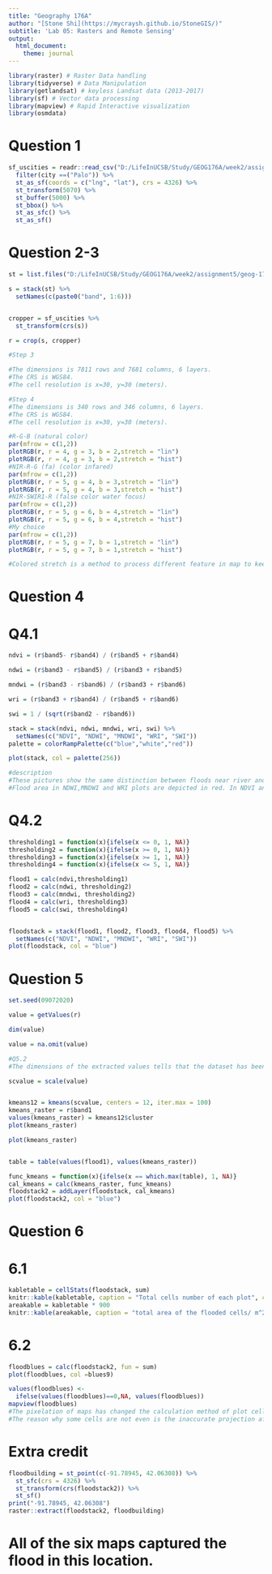 ```yaml
---
title: "Geography 176A"
author: "[Stone Shi](https://mycraysh.github.io/StoneGIS/)"
subtitle: 'Lab 05: Rasters and Remote Sensing'
output:
  html_document:
    theme: journal
---
```

```r
library(raster) # Raster Data handling
library(tidyverse) # Data Manipulation
library(getlandsat) # keyless Landsat data (2013-2017)
library(sf) # Vector data processing
library(mapview) # Rapid Interactive visualization
library(osmdata)
```


# Question 1

```r
sf_uscities = readr::read_csv("D:/LifeInUCSB/Study/GEOG176A/week2/assignment5/geog-176A-labs/data/uscities.csv") %>% 
  filter(city ==("Palo")) %>% 
  st_as_sf(coords = c("lng", "lat"), crs = 4326) %>%
  st_transform(5070) %>% 
  st_buffer(5000) %>% 
  st_bbox() %>% 
  st_as_sfc() %>% 
  st_as_sf()

```
# Question 2-3


```r

st = list.files("D:/LifeInUCSB/Study/GEOG176A/week2/assignment5/geog-176A-labs/data", full.names = TRUE, pattern = "TIF")

s = stack(st) %>% 
  setNames(c(paste0("band", 1:6)))


cropper = sf_uscities %>% 
  st_transform(crs(s))

r = crop(s, cropper)

#Step 3

#The dimensions is 7811 rows and 7681 columns, 6 layers. 
#The CRS is WGS84.
#The cell resolution is x=30, y=30 (meters). 

#Step 4
#The dimensions is 340 rows and 346 columns, 6 layers. 
#The CRS is WGS84.
#The cell resolution is x=30, y=30 (meters). 
```


```r

#R-G-B (natural color)
par(mfrow = c(1,2))
plotRGB(r, r = 4, g = 3, b = 2,stretch = "lin")
plotRGB(r, r = 4, g = 3, b = 2,stretch = "hist")
#NIR-R-G (fa) (color infared)
par(mfrow = c(1,2))
plotRGB(r, r = 5, g = 4, b = 3,stretch = "lin")
plotRGB(r, r = 5, g = 4, b = 3,stretch = "hist")
#NIR-SWIR1-R (false color water focus)
par(mfrow = c(1,2))
plotRGB(r, r = 5, g = 6, b = 4,stretch = "lin")
plotRGB(r, r = 5, g = 6, b = 4,stretch = "hist")
#My choice
par(mfrow = c(1,2))
plotRGB(r, r = 5, g = 7, b = 1,stretch = "lin")
plotRGB(r, r = 5, g = 7, b = 1,stretch = "hist")

#Colored stretch is a method to process different feature in map to keep a visual track. This method adjusts the brightness of a certain wave band to improve its identification and avoid confusion with other types of data.
```

# Question 4
# Q4.1
```r
ndvi = (r$band5- r$band4) / (r$band5 + r$band4)

ndwi = (r$band3 - r$band5) / (r$band3 + r$band5)

mndwi = (r$band3 - r$band6) / (r$band3 + r$band6)

wri = (r$band3 + r$band4) / (r$band5 + r$band6)

swi = 1 / (sqrt(r$band2 - r$band6))

stack = stack(ndvi, ndwi, mndwi, wri, swi) %>% 
  setNames(c("NDVI", "NDWI", "MNDWI", "WRI", "SWI"))
palette = colorRampPalette(c("blue","white","red"))

plot(stack, col = palette(256))

#description
#These pictures show the same distinction between floods near river and land, but with different coloration.
#Flood area in NDWI,MNDWI and WRI plots are depicted in red. In NDVI and SWI plots, floods are drawed in blue.
```

# Q4.2
```r
thresholding1 = function(x){ifelse(x <= 0, 1, NA)}
thresholding2 = function(x){ifelse(x >= 0, 1, NA)}
thresholding3 = function(x){ifelse(x >= 1, 1, NA)}
thresholding4 = function(x){ifelse(x <= 5, 1, NA)}

flood1 = calc(ndvi,thresholding1)
flood2 = calc(ndwi, thresholding2)
flood3 = calc(mndwi, thresholding2)
flood4 = calc(wri, thresholding3)
flood5 = calc(swi, thresholding4)


floodstack = stack(flood1, flood2, flood3, flood4, flood5) %>%
  setNames(c("NDVI", "NDWI", "MNDWI", "WRI", "SWI"))
plot(floodstack, col = "blue")
```

# Question 5
```r
set.seed(09072020)

value = getValues(r)

dim(value)

value = na.omit(value)

#Q5.2
#The dimensions of the extracted values tells that the dataset has been created by a matrix with 117640 rows and 6 columns. 

scvalue = scale(value)


kmeans12 = kmeans(scvalue, centers = 12, iter.max = 100)
kmeans_raster = r$band1
values(kmeans_raster) = kmeans12$cluster
plot(kmeans_raster)

plot(kmeans_raster)


table = table(values(flood1), values(kmeans_raster))

func_kmeans = function(x){ifelse(x == which.max(table), 1, NA)}
cal_kmeans = calc(kmeans_raster, func_kmeans)
floodstack2 = addLayer(floodstack, cal_kmeans)
plot(floodstack2, col = "blue")
```

# Question 6
# 6.1
```r
kabletable = cellStats(floodstack, sum)
knitr::kable(kabletable, caption = "Total cells number of each plot", col.names = ("Number"))
areakable = kabletable * 900
knitr::kable(areakable, caption = "total area of the flooded cells/ m^2", col.names = c("Area"))
```

# 6.2
```r
floodblues = calc(floodstack2, fun = sum) 
plot(floodblues, col =blues9)

values(floodblues) <- 
  ifelse(values(floodblues)==0,NA, values(floodblues))
mapview(floodblues)
#The pixelation of maps has changed the calculation method of plot cells.
#The reason why some cells are not even is the inaccurate projection after positioning using geographic coordinates. Some cells are segmented differently, resulting in some plot values that are not even.
```

# Extra credit
```r
floodbuilding = st_point(c(-91.78945, 42.06308)) %>% 
  st_sfc(crs = 4326) %>% 
  st_transform(crs(floodstack2)) %>% 
  st_sf()
print("-91.78945, 42.06308")
raster::extract(floodstack2, floodbuilding)
```

# All of the six maps captured the flood in this location.
